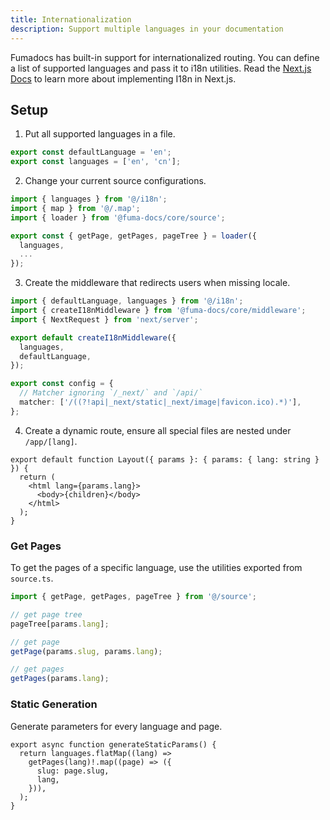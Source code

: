 ```yaml
---
title: Internationalization
description: Support multiple languages in your documentation
---
```


Fumadocs has built-in support for internationalized routing.
You can define a list of supported languages and pass it to i18n utilities. Read
the
[Next.js Docs](https://nextjs.org/docs/app/building-your-application/routing/internationalization)
to learn more about implementing I18n in Next.js.

## Setup

1. Put all supported languages in a file.

```ts title="i18n.ts"
export const defaultLanguage = 'en';
export const languages = ['en', 'cn'];
```

2. Change your current source configurations.

```ts title="source.ts"
import { languages } from '@/i18n';
import { map } from '@/.map';
import { loader } from '@fuma-docs/core/source';

export const { getPage, getPages, pageTree } = loader({
  languages,
  ...
});
```

3. Create the middleware that redirects users when missing locale.

```ts title="middleware.ts"
import { defaultLanguage, languages } from '@/i18n';
import { createI18nMiddleware } from '@fuma-docs/core/middleware';
import { NextRequest } from 'next/server';

export default createI18nMiddleware({
  languages,
  defaultLanguage,
});

export const config = {
  // Matcher ignoring `/_next/` and `/api/`
  matcher: ['/((?!api|_next/static|_next/image|favicon.ico).*)'],
};
```

4. Create a dynamic route, ensure all special files are nested under
   `/app/[lang]`.

```tsx title="app/[lang]/layout.tsx"
export default function Layout({ params }: { params: { lang: string } }) {
  return (
    <html lang={params.lang}>
      <body>{children}</body>
    </html>
  );
}
```

### Get Pages

To get the pages of a specific language, use the utilities exported from
`source.ts`.

```ts
import { getPage, getPages, pageTree } from '@/source';

// get page tree
pageTree[params.lang];

// get page
getPage(params.slug, params.lang);

// get pages
getPages(params.lang);
```

### Static Generation

Generate parameters for every language and page.

```tsx
export async function generateStaticParams() {
  return languages.flatMap((lang) =>
    getPages(lang)!.map((page) => ({
      slug: page.slug,
      lang,
    })),
  );
}
```
